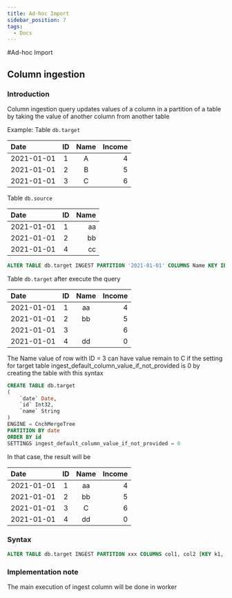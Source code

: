 ```yaml
---
title: Ad-hoc Import 
sidebar_position: 7
tags:
  - Docs
---
```


#Ad-hoc Import

## Column ingestion

### Introduction
Column ingestion query updates values of a column in a partition of a table by taking the value of another column from another table

Example:
Table `db.target`

| Date          |  ID      | Name  |  Income |
|:--------------|:--------:|:-----:|--------:|
| 2021-01-01    |   1      | A     |  4      |
| 2021-01-01    |   2      | B     |  5      |
| 2021-01-01    |   3      | C     |  6      |

Table `db.source`

| Date          |  ID      | Name  |
|:--------------|:--------:|------:|
| 2021-01-01    |   1      | aa    |
| 2021-01-01    |   2      | bb    |
| 2021-01-01    |   4      | cc    |

```sql
ALTER TABLE db.target INGEST PARTITION '2021-01-01' COLUMNS Name KEY ID FROM db.source
```

Table `db.target` after execute the query

| Date          |  ID      | Name  |  Income |
|:--------------|:--------:|:-----:|--------:|
| 2021-01-01    |   1      | aa    |  4      |
| 2021-01-01    |   2      | bb    |  5      |
| 2021-01-01    |   3      |       |  6      |
| 2021-01-01    |   4      | dd    |  0      |

The Name value of row with ID = 3 can have value remain to C if the setting for target table ingest_default_column_value_if_not_provided is 0 by creating the table with this syntax

```sql
CREATE TABLE db.target
(
    `date` Date,
    `id` Int32,
    `name` String
)
ENGINE = CnchMergeTree
PARTITION BY date
ORDER BY id
SETTINGS ingest_default_column_value_if_not_provided = 0
```

In that case, the result will be

| Date          |  ID      | Name  |  Income |
|:--------------|:--------:|:-----:|--------:|
| 2021-01-01    |   1      | aa    |  4      |
| 2021-01-01    |   2      | bb    |  5      |
| 2021-01-01    |   3      | C     |  6      |
| 2021-01-01    |   4      | dd    |  0      |



### Syntax

```sql
ALTER TABLE db.target INGEST PARTITION xxx COLUMNS col1, col2 [KEY k1, k2] FROM db.temp_table
```

### Implementation note
The main execution of ingest column will be done in worker
